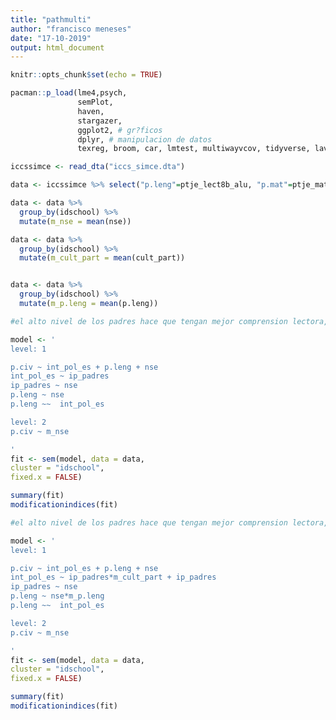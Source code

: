 ```yaml
---
title: "pathmulti"
author: "francisco meneses"
date: "17-10-2019"
output: html_document
---
```


```r
knitr::opts_chunk$set(echo = TRUE)
```


```r
pacman::p_load(lme4,psych,
               semPlot,
               haven,
               stargazer,
               ggplot2, # gr?ficos
               dplyr, # manipulacion de datos
               texreg, broom, car, lmtest, multiwayvcov, tidyverse, lavaan)

```


```r
iccssimce <- read_dta("iccs_simce.dta")
```

```r
data <- iccssimce %>% select("p.leng"=ptje_lect8b_alu, "p.mat"=ptje_mate8b_alu, "p.nat"=ptje_nat8b_alu, "p.civ"=PV1CIV, "nse"=S_NISB, "int_pol_es"=S_SINT, "ip_padres"=S_HINT,idschool, "cult_part"=S_VALPARTS) %>% as.data.frame()

data <- data %>%
  group_by(idschool) %>%
  mutate(m_nse = mean(nse))

data <- data %>%
  group_by(idschool) %>%
  mutate(m_cult_part = mean(cult_part))


data <- data %>%
  group_by(idschool) %>%
  mutate(m_p.leng = mean(p.leng))


```



```r

#el alto nivel de los padres hace que tengan mejor comprension lectora, lo que lleva a más conocimiento civico y a mas interes. 

model <- '
level: 1

p.civ ~ int_pol_es + p.leng + nse
int_pol_es ~ ip_padres
ip_padres ~ nse
p.leng ~ nse
p.leng ~~  int_pol_es

level: 2
p.civ ~ m_nse

'
fit <- sem(model, data = data,
cluster = "idschool",
fixed.x = FALSE)

summary(fit)
modificationindices(fit)

```

```r

#el alto nivel de los padres hace que tengan mejor comprension lectora, lo que lleva a más conocimiento civico y a mas interes. 

model <- '
level: 1

p.civ ~ int_pol_es + p.leng + nse
int_pol_es ~ ip_padres*m_cult_part + ip_padres
ip_padres ~ nse
p.leng ~ nse*m_p.leng
p.leng ~~  int_pol_es

level: 2
p.civ ~ m_nse

'
fit <- sem(model, data = data,
cluster = "idschool",
fixed.x = FALSE)

summary(fit)
modificationindices(fit)

```


